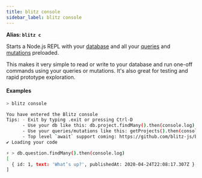 ```yaml
---
title: blitz console
sidebar_label: blitz console
---
```


**Alias: `blitz c`**

Starts a Node.js REPL with your [database](./database-overview.mdx) and all your [queries](./query-definition.mdx) and [mutations](./mutation-definition.mdx) preloaded.

This makes it very simple to read or write to your database and run one-off commands using your queries or mutations. It's also great for testing and rapid prototype exploration.

#### Examples

```bash
> blitz console

You have entered the Blitz console
Tips: - Exit by typing .exit or pressing Ctrl-D
      - Use your db like this: db.project.findMany().then(console.log)
      - Use your queries/mutations like this: getProjects().then(console.log)
      - Top level `await` support coming: https://github.com/blitz-js/blitz/issues/230
✔ Loading your code

⚡ > db.question.findMany().then(console.log)
[
  { id: 1, text: 'What’s up?', publishedAt: 2020-04-24T22:08:17.307Z }
]
```
